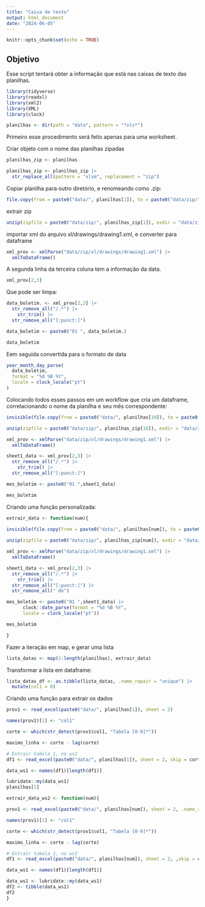 ```yaml
---
title: "Caixa de texto"
output: html_document
date: "2024-06-05"
---
```


```r
knitr::opts_chunk$set(echo = TRUE)
```

## Objetivo

Esse script tentará obter a informação que está nas caixas de texto das planilhas. 

```r
library(tidyverse)
library(readxl)
library(xml2)
library(XML)
library(clock)

```

```r
planilhas <- dir(path = "data", pattern = "*xls*")
```
Primeiro esse procedimento será feito apenas para uma worksheet.

Criar objeto com o nome das planilhas zipadas
```r
planilhas_zip <- planilhas

planilhas_zip <- planilhas_zip |> 
  str_replace_all(pattern = "xlsm", replacement = "zip")
```


Copiar planilha para outro diretório, e renomeando como .zip:

```r
file.copy(from = paste0("data/", planilhas[1]), to = paste0("data/zip/", planilhas_zip[1]), overwrite = TRUE)
```
extrair zip

```r
unzip(zipfile = paste0("data/zip/", planilhas_zip[1]), exdir = "data/zip", overwrite = TRUE)
```

importar xml do arquivo xl/drawings/drawing1.xml, e converter para dataframe
```r
xml_prov <- xmlParse("data/zip/xl/drawings/drawing1.xml") |> 
  xmlToDataFrame()
```


A segunda linha da terceira coluna tem a informação da data.

```r
xml_prov[2,3]

```

Que pode ser limpa:

```r
data_boletim. <- xml_prov[2,3] |> 
  str_remove_all("/.*") |> 
    str_trim() |> 
  str_remove_all("[:punct:]") 

data_boletim <- paste0("01 ", data_boletim.)

data_boletim
```
Eem seguida convertida para o formato de data
```r

year_month_day_parse(
  data_boletim,
  format = "%d %B %Y",
  locale = clock_locale("pt")
)

```
Colocando todos esses passos em um workflow que cria um dataframe, correlacionando o nome da planilha e seu mês correspondente:



```r
invisible(file.copy(from = paste0("data/", planilhas[10]), to = paste0("data/zip/", planilhas_zip[10]), overwrite = TRUE))

unzip(zipfile = paste0("data/zip/", planilhas_zip[10]), exdir = "data/zip", overwrite = TRUE)

xml_prov <- xmlParse("data/zip/xl/drawings/drawing1.xml") |> 
  xmlToDataFrame()

sheet1_data <- xml_prov[2,3] |> 
  str_remove_all("/.*") |> 
    str_trim() |> 
  str_remove_all("[:punct:]")

mes_boletim <- paste0("01 ",sheet1_data)

mes_boletim
```
Criando uma função personalizada:

```r
extrair_data <- function(num){
  
invisible(file.copy(from = paste0("data/", planilhas[num]), to = paste0("data/zip/", planilhas_zip[num]), overwrite = TRUE))

unzip(zipfile = paste0("data/zip/", planilhas_zip[num]), exdir = "data/zip", overwrite = TRUE)

xml_prov <- xmlParse("data/zip/xl/drawings/drawing1.xml") |> 
  xmlToDataFrame()

sheet1_data <- xml_prov[2,3] |> 
  str_remove_all("/.*") |> 
    str_trim() |> 
  str_remove_all("[:punct:]") |> 
  str_remove_all(" de")

mes_boletim <- paste0("01 ",sheet1_data) |> 
      clock::date_parse(format = "%d %B %Y",
      locale = clock_locale("pt"))

mes_boletim 

}

```

Fazer a iteração em map, e gerar uma lista

```r
lista_datas <- map(1:length(planilhas), extrair_data)
```

Transformar a lista em dataframe: 
```r
lista_datas_df <- as.tibble(lista_datas, .name_repair = "unique") |> 
  mutate(col1 = 0)
```
Criando uma função para extrair os dados

```r
prov1 <- read_excel(paste0("data/", planilhas[1]), sheet = 2)

names(prov1)[1] <- "col1"

corte <- which(str_detect(prov1$col1, "Tabela [0-9]*"))

maximo_linha <- corte - lag(corte)

# Extrair tabela 1, na ws2
df1 <- read_excel(paste0("data/", planilhas[1]), sheet = 2, skip = corte[2] + 2, n_max = maximo_linha[2] -2 )

data_ws1 <- names(df1)[length(df1)]

lubridate::my(data_ws1)
planilhas[1]
```


```r


extrair_data_ws2 <- function(num){

prov1 <- read_excel(paste0("data/", planilhas[num]), sheet = 2, .name_repair = "unique_quiet")

names(prov1)[1] <- "col1"

corte <- which(str_detect(prov1$col1, "Tabela [0-9]*"))

maximo_linha <- corte - lag(corte)

# Extrair tabela 1, na ws2
df1 <- read_excel(paste0("data/", planilhas[num]), sheet = 2, ,skip = corte[2] + 2, n_max = maximo_linha[2] -2, .name_repair = "unique_quiet")

data_ws1 <- names(df1)[length(df1)]

data_ws1 <- lubridate::my(data_ws1)
df2 <- tibble(data_ws1)
df2
}

```

```r



```



